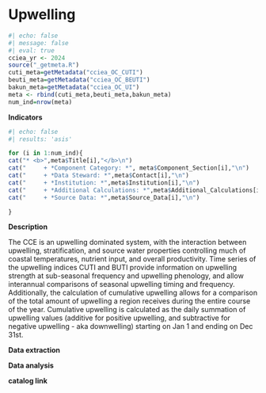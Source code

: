 # Upwelling
```r
#| echo: false
#| message: false
#| eval: true
cciea_yr <- 2024
source("_getmeta.R")
cuti_meta=getMetadata("cciea_OC_CUTI")
beuti_meta=getMetadata("cciea_OC_BEUTI")
bakun_meta=getMetadata("cciea_OC_UI")
meta <- rbind(cuti_meta,beuti_meta,bakun_meta)
num_ind=nrow(meta)
```

**Indicators**

```r
#| echo: false
#| results: 'asis'

for (i in 1:num_ind){
cat("* <b>",meta$Title[i],"</b>\n")
cat("     + *Component Category: *", meta$Component_Section[i],"\n")
cat("     + *Data Steward: *",meta$Contact[i],"\n")
cat("     + *Institution: *",meta$Institution[i],"\n")
cat("     + *Additional Calculations: *",meta$Additional_Calculations[i],"\n")
cat("     + *Source Data: *",meta$Source_Data[i],"\n")

}
```

**Description**

The CCE is an upwelling dominated system, with the interaction between upwelling, stratification, and source water properties controlling much of coastal temperatures, nutrient input, and overall productivity. Time series of the upwelling indices CUTI and BUTI provide information on upwelling strength at sub-seasonal frequency and upwelling phenology, and allow interannual comparisons of seasonal upwelling timing and frequency. Additionally, the calculation of cumulative upwelling allows for a comparison of the total amount of upwelling a region receives during the entire course of the year. Cumulative upwelling is calculated as the daily summation of upwelling values (additive for positive upwelling, and subtractive for negative upwelling - aka downwelling) starting on Jan 1 and ending on Dec 31st.

**Data extraction**

**Data analysis**

**catalog link**

